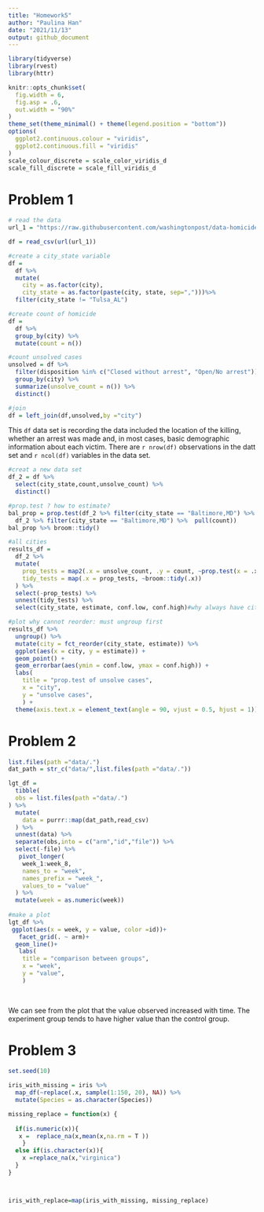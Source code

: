 ```yaml
---
title: "Homework5"
author: "Paulina Han"
date: "2021/11/13"
output: github_document
---
```

```r
library(tidyverse)
library(rvest)
library(httr)

```


```r
knitr::opts_chunk$set(
  fig.width = 6,
  fig.asp = .6,
  out.width = "90%"
)
theme_set(theme_minimal() + theme(legend.position = "bottom"))
options(
  ggplot2.continuous.colour = "viridis",
  ggplot2.continuous.fill = "viridis"
)
scale_colour_discrete = scale_color_viridis_d
scale_fill_discrete = scale_fill_viridis_d
```

# Problem 1

```r
# read the data
url_1 = "https://raw.githubusercontent.com/washingtonpost/data-homicides/master/homicide-data.csv"

df = read_csv(url(url_1))

#create a city_state variable
df = 
  df %>% 
  mutate(
    city = as.factor(city),
    city_state = as.factor(paste(city, state, sep=",")))%>% 
  filter(city_state != "Tulsa_AL")

#create count of homicide
df = 
  df %>% 
  group_by(city) %>% 
  mutate(count = n()) 

#count unsolved cases
unsolved = df %>% 
  filter(disposition %in% c("Closed without arrest", "Open/No arrest")) %>% 
  group_by(city) %>% 
  summarize(unsolve_count = n()) %>% 
  distinct()

#join
df = left_join(df,unsolved,by ="city") 
```

This `df ` data set is recording the  data included the location of the killing, whether an arrest was made and, in most cases, basic demographic information about each victim. There are `r nrow(df)` observations in the datt set and `r ncol(df)` variables in the data set.

```r
#creat a new data set
df_2 = df %>% 
  select(city_state,count,unsolve_count) %>% 
  distinct()

#prop.test ? how to estimate?
bal_prop = prop.test(df_2 %>% filter(city_state == "Baltimore,MD") %>%  pull(unsolve_count),
  df_2 %>% filter(city_state == "Baltimore,MD") %>%  pull(count))
bal_prop %>% broom::tidy()

#all cities
results_df = 
  df_2 %>% 
  mutate(
    prop_tests = map2(.x = unsolve_count, .y = count, ~prop.test(x = .x, n = .y)),
    tidy_tests = map(.x = prop_tests, ~broom::tidy(.x))
  ) %>% 
  select(-prop_tests) %>% 
  unnest(tidy_tests) %>% 
  select(city_state, estimate, conf.low, conf.high)#why always have city

#plot why cannot reorder: must ungroup first
results_df %>% 
  ungroup() %>% 
  mutate(city = fct_reorder(city_state, estimate)) %>% 
  ggplot(aes(x = city, y = estimate)) +
  geom_point() + 
  geom_errorbar(aes(ymin = conf.low, ymax = conf.high)) +
  labs(
    title = "prop.test of unsolve cases",
    x = "city",
    y = "unsolve cases",
    ) +
  theme(axis.text.x = element_text(angle = 90, vjust = 0.5, hjust = 1))
```


# Problem 2

```r
list.files(path ="data/.")
dat_path = str_c("data/",list.files(path ="data/."))

lgt_df = 
  tibble(
  obs = list.files(path ="data/.")
) %>% 
  mutate(
    data = purrr::map(dat_path,read_csv)
  ) %>% 
  unnest(data) %>% 
  separate(obs,into = c("arm","id","file")) %>% 
  select(-file) %>% 
   pivot_longer(
    week_1:week_8,
    names_to = "week",
    names_prefix = "week_",
    values_to = "value"
  ) %>% 
  mutate(week = as.numeric(week))
  
#make a plot
lgt_df %>% 
 ggplot(aes(x = week, y = value, color =id))+
   facet_grid(. ~ arm)+
  geom_line()+
   labs(
    title = "comparison between groups",
    x = "week",
    y = "value",
    )
  
  
```

We can see from the plot that the value observed increased with time. The experiment group tends to have higher value than the control group.

# Problem 3

```r
set.seed(10)

iris_with_missing = iris %>% 
  map_df(~replace(.x, sample(1:150, 20), NA)) %>%
  mutate(Species = as.character(Species))

missing_replace = function(x) {
 
  if(is.numeric(x)){
   x =  replace_na(x,mean(x,na.rm = T ))
    }
  else if(is.character(x)){
    x =replace_na(x,"virginica")
  }
}



iris_with_replace=map(iris_with_missing, missing_replace)



```

